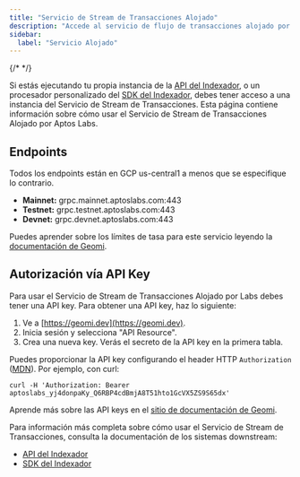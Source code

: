 ```yaml
---
title: "Servicio de Stream de Transacciones Alojado"
description: "Accede al servicio de flujo de transacciones alojado por Aptos Labs con endpoints gRPC para streaming de datos de blockchain de mainnet, testnet y devnet"
sidebar:
  label: "Servicio Alojado"
---
```


{/* <IndexerBetaNotice /> */}

Si estás ejecutando tu propia instancia de la [API del Indexador](/es/build/indexer), o un procesador personalizado del [SDK del Indexador](/es/build/indexer/indexer-sdk), debes tener acceso a una instancia del Servicio de Stream de Transacciones. Esta página contiene información sobre cómo usar el Servicio de Stream de Transacciones Alojado por Aptos Labs.

## Endpoints

Todos los endpoints están en GCP us-central1 a menos que se especifique lo contrario.

- **Mainnet:** grpc.mainnet.aptoslabs.com:443
- **Testnet:** grpc.testnet.aptoslabs.com:443
- **Devnet:** grpc.devnet.aptoslabs.com:443

Puedes aprender sobre los límites de tasa para este servicio leyendo la [documentación de Geomi](https://geomi.dev/docs/admin/billing).

## Autorización vía API Key

Para usar el Servicio de Stream de Transacciones Alojado por Labs debes tener una API key. Para obtener una API key, haz lo siguiente:

1. Ve a [https://geomi.dev](https://geomi.dev).
2. Inicia sesión y selecciona "API Resource".
3. Crea una nueva key. Verás el secreto de la API key en la primera tabla.

Puedes proporcionar la API key configurando el header HTTP `Authorization` ([MDN](https://developer.mozilla.org/en-US/docs/Web/HTTP/Headers/Authorization)). Por ejemplo, con curl:

```shellscript filename="Terminal"
curl -H 'Authorization: Bearer aptoslabs_yj4donpaKy_Q6RBP4cdBmjA8T51hto1GcVX5ZS9S65dx'
```

Aprende más sobre las API keys en el [sitio de documentación de Geomi](https://geomi.dev/docs/api-keys).

Para información más completa sobre cómo usar el Servicio de Stream de Transacciones, consulta la documentación de los sistemas downstream:

- [API del Indexador](/es/build/indexer/indexer-api)
- [SDK del Indexador](/es/build/indexer/indexer-sdk)
